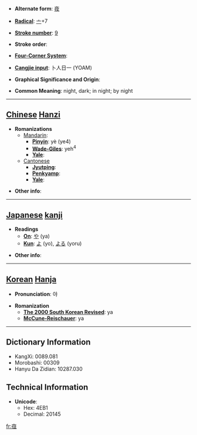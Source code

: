 * '''Alternate form''': [[夜]]

* '''[[Wiktionary:Chinese radical index| Radical]]''': [[Wiktionary:Chinese radical index 亠|亠]]+7

* '''[[Wiktionary:Chinese total strokes index|Stroke number]]''': [[Wiktionary:Chinese total strokes index 9|9]]

* '''Stroke order''': 

* '''[[Wiktionary:Chinese four corner index|Four-Corner System]]''': 

* '''[[Wiktionary:Chinese Cangjie index|Cangjie input]]''': 卜人日一 (YOAM)

* '''Graphical Significance and Origin''': 

* '''Common Meaning''': night, dark; in night; by night

----

== [[Chinese]] [[Hanzi]] ==

* '''Romanizations'''
** [[Mandarin]]:
*** '''[[Pinyin]]''': yè (ye4)
*** '''[[Wade-Giles]]''': yeh<sup>4</sup>
*** '''[[Yale]]''': 
**[[Cantonese]]
***'''[[Jyutping]]''':
***'''[[Penkyamp]]''': 
***'''[[Yale]]''': 

* '''Other info''': 

----

== [[Japanese]] [[kanji]] ==

* '''Readings'''
** '''[[On]]''': [[や]] (ya)
** '''[[Kun]]''': [[よ]] (yo), [[よる]] (yoru)

* '''Other info''':  

----

== [[Korean]] [[Hanja]] ==

* '''Pronunciation''': 야

* '''Romanization'''
** '''[[The 2000 South Korean Revised Romanization|The 2000 South Korean Revised]]''': ya
** '''[[McCune-Reischauer]]''': ya

----

== Dictionary Information ==

* KangXi: 0089.081
* Morobashi: 00309
* Hanyu Da Zidian: 10287.030

== Technical Information ==

* '''Unicode''':
** Hex: 4EB1
** Decimal: 20145

[[fr:亱]]